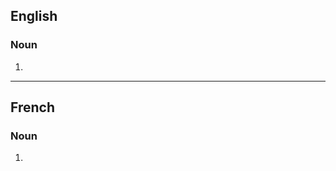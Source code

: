 ==English==

===Noun===
{{head|en|noun form}}

# {{plural of|en|cacao}}

----

==French==

===Noun===
{{head|fr|noun plural form|g=?}}

# {{plural of|fr|cacao}}
